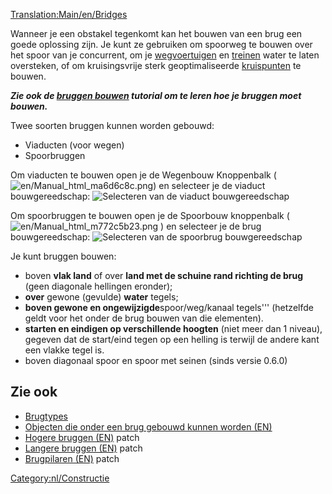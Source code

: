 {{nl/Samenvoegen|Bruggen bouwen/Nl}}

[[Translation:Main/en/Bridges]]{{nl/Inhoudsopgave}}

Wanneer je een obstakel tegenkomt kan het bouwen van een brug een goede oplossing zijn. Je kunt ze gebruiken om spoorweg te bouwen over het spoor van je concurrent, om je [[Main/nl/Wegvoertuigen|wegvoertuigen]] en [[Main/nl/Treinen|treinen]] water te laten oversteken, of om kruisingsvrije sterk geoptimaliseerde [[Main/nl/Kruispunt|kruispunten]] te bouwen.

'''''Zie ook de [[Main/nl/Bruggen bouwen|bruggen bouwen]] tutorial om te leren hoe je bruggen moet bouwen.'''''

Twee soorten bruggen kunnen worden gebouwd:
* Viaducten (voor wegen)
* Spoorbruggen

Om viaducten te bouwen open je de Wegenbouw Knoppenbalk ([[File:en/Manual html ma6d6c8c.png]]) en selecteer je de viaduct bouwgereedschap:
[[File:en/Brugbouwen2.png|none|frame|Selecteren van de viaduct bouwgereedschap]]

Om spoorbruggen te bouwen open je de Spoorbouw knoppenbalk ( [[File:en/Manual html m772c5b23.png]] ) en selecteer je de brug bouwgereedschap:
[[File:en/Brugbouwen1.png|none|frame|Selecteren van de spoorbrug bouwgereedschap]]

Je kunt bruggen bouwen:
* boven '''vlak land''' of over '''land met de schuine rand richting de brug''' (geen diagonale hellingen eronder);
* '''over''' gewone (gevulde) '''water''' tegels;
* '''boven gewone en ongewijzigde '''spoor/weg/kanaal tegels''' (hetzelfde geldt voor het onder de brug bouwen van die elementen).
* '''starten en eindigen op verschillende hoogten''' (niet meer dan 1 niveau), gegeven dat de start/eind tegen op een helling is terwijl de andere kant een vlakke tegel is.
* boven diagonaal spoor en spoor met seinen (sinds versie 0.6.0)

== Zie ook ==
*[[Main/nl/Brugtypes|Brugtypes]]
*[[Main/en/New Bridges|Objecten die onder een brug gebouwd kunnen worden (EN)]]
*[[Main/en/Higher bridges|Hogere bruggen (EN)]] patch
*[[Main/en/Longer bridges|Langere bruggen (EN)]] patch
*[[Main/en/Bridge pillars|Brugpilaren (EN)]] patch

[[Category:nl/Constructie]]
<!-- this is not tutorial/walkthrough category member -->